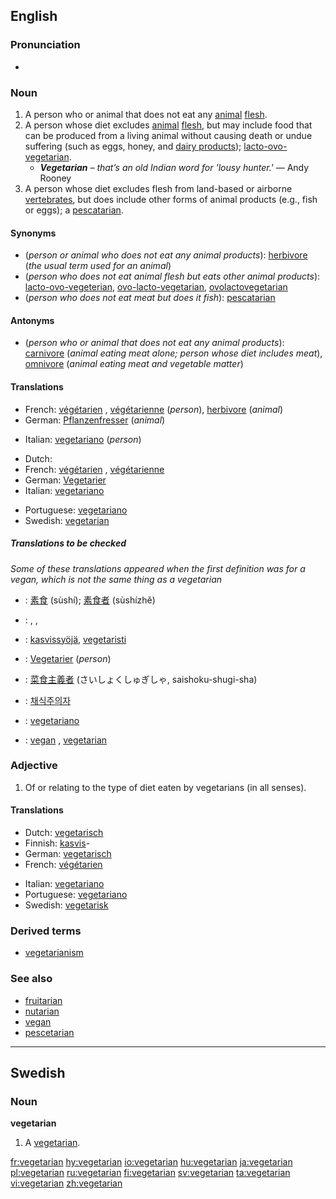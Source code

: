 {{wikipedia|vegetarianism}}
==English==

===Pronunciation===
* {{rhymes|ɛəriən}}

===Noun===
{{en-noun}}

# A person who or animal that does not eat any [[animal]] [[flesh]].<!--Incorrect: the following defines a vegan, which is not the same thing: "one who consumes only [[vegetable]] and [[inorganic]] matter (e.g., water); [[vegan]]; [[herbivore]]."-->
# A person whose diet excludes [[animal]] [[flesh]], but may include food that can be produced from a living animal without causing death or undue suffering (such as eggs, honey, and [[dairy product]]s); [[lacto-ovo-vegetarian]].
#* '''''Vegetarian''' – that’s an old Indian word for 'lousy hunter.' '' &mdash; Andy Rooney
# A person whose diet excludes flesh from land-based or airborne [[vertebrate]]s, but does include other forms of animal products (e.g., fish or eggs); a [[pescatarian]].
<!--This is hardly a vegetarian, just a man of common sense; indeed, it is not a vegetarian as meat-eating contradicts the term:
# A person whose diet excludes animal products ([[meat]], [[dairy]], etc.) produced under cruel circumstances.  -->

====Synonyms====
*(''person or animal who does not eat any animal products''): [[herbivore]] (''the usual term used for an animal'')
*(''person who does not eat animal flesh but eats other animal products''): [[lacto-ovo-vegeterian]], [[ovo-lacto-vegetarian]], [[ovolactovegetarian]]
*(''person who does not eat meat but does it fish''): [[pescatarian]]

====Antonyms====
*(''person who or animal that does not eat any animal products''): [[carnivore]] (''animal eating meat alone; person whose diet includes meat''), [[omnivore]] (''animal eating meat and vegetable matter'')

====Translations====
{{trans-top|person who or animal that who does not eat any animal flesh}}
*French: [[végétarien]] {{m}}, [[végétarienne]] {{f}} (''person''), [[herbivore#French|herbivore]] {{mf}} (''animal'')
*German: [[Pflanzenfresser]] {{m}} (''animal'')
{{trans-mid}}
*Italian: [[vegetariano#Italian|vegetariano]] {{m}} (''person'')
{{trans-bottom}}

{{trans-top|person whose diet excludes animal flesh but does include other animal products}}
{{trans-mid}}
{{trans-bottom}}

{{trans-top|person whose diet excludes flesh from land-based or airborne vertebrates}}
*Dutch: {{t|nl|vegetariër}} {{m}}
*French: [[végétarien]] {{m}}, [[végétarienne]] {{f}}
*German: [[Vegetarier]] {{m}}
*Italian: [[vegetariano#Italian|vegetariano]] {{m}}
{{trans-mid}}
*Portuguese: [[vegetariano#Portuguese|vegetariano]]
*Swedish: [[#Swedish|vegetarian]] {{c}}
{{trans-bottom}}

=====Translations to be checked=====
''Some of these translations appeared when the first definition was for a vegan, which is not the same thing as a vegetarian''
*{{ttbc|Chinese}}: [[素食]] (sùshí); [[素食者]] (sùshízhě)
*{{ttbc|Dutch}}: {{t|nl|vegetariër}} {{m}}, {{t|nl|veganist}} {{m}}, {{t|nl|herbivoor}} {{m}}
*{{ttbc|Finnish}}: [[kasvissyöjä]], [[vegetaristi]]
*{{ttbc|German}}: [[Vegetarier]] {{m}} (''person'')
*{{ttbc|Japanese}}: [[菜食主義者]] (さいしょくしゅぎしゃ, saishoku-shugi-sha)
*{{ttbc|Korean}}: [[채식주의자]]
*{{ttbc|Portuguese}}: [[vegetariano#Portuguese|vegetariano]]
*{{ttbc|Swedish}}: [[vegan#Swedish|vegan]] {{c}}, [[#Swedish|vegetarian]] {{c}}

===Adjective===
{{en-adj|-}}

# Of or relating to the type of diet eaten by vegetarians (in all senses).

====Translations====
{{trans-top|relating to the type of diet eaten by vegetarians}}
*Dutch: [[vegetarisch#Dutch|vegetarisch]]
*Finnish: [[kasvis]]-
*German: [[vegetarisch#German|vegetarisch]]
*French: [[végétarien]]
{{trans-mid}}
*Italian: [[vegetariano#Italian|vegetariano]]
*Portuguese: [[vegetariano#Portuguese|vegetariano]]
*Swedish: [[vegetarisk]]
{{trans-bottom}}

===Derived terms===
*[[vegetarianism]]

===See also===
* [[fruitarian]]
* [[nutarian]]
* [[vegan]]
* [[pescetarian]]

----

==Swedish==
{{sv-noun-reg-r-c|2=vegetariane}}
===Noun===
'''vegetarian''' {{c}}

# A [[#Noun|vegetarian]].

[[fr:vegetarian]]
[[hy:vegetarian]]
[[io:vegetarian]]
[[hu:vegetarian]]
[[ja:vegetarian]]
[[pl:vegetarian]]
[[ru:vegetarian]]
[[fi:vegetarian]]
[[sv:vegetarian]]
[[ta:vegetarian]]
[[vi:vegetarian]]
[[zh:vegetarian]]